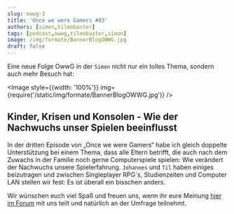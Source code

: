 ```yaml
---
slug: owwg-3
title: 'Once we were Gamers #03'
authors: [simon,tilmobaxter]
tags: [podcast,owwg,tilmobaxter,simon]
image: /img/formate/BannerBlogOWWG.jpg
draft: false
---
```



Eine neue Folge OwwG in der `Simon` nicht nur ein tolles Thema, sondern auch mehr Besuch hat:

<Image style={{width: '100%'}} img={require('/static/img/formate/BannerBlogOWWG.jpg')} />

<!--truncate-->

## Kinder, Krisen und Konsolen - Wie der Nachwuchs unser Spielen beeinflusst

In der dritten Episode von „Once we were Gamers“ habe ich gleich doppelte Unterstützung bei einem Thema, dass alle Eltern betrifft, die auch nach dem Zuwachs in der Familie noch gerne Computerspiele spielen: Wie verändert der Nachwuchs unsere Spielerfahrung.
`Johannes` und `Til` haben einiges beizutragen und zwischen Singleplayer RPG´s, Studienzeiten und Computer LAN stellen wir fest: Es ist überall ein bisschen anders.

Wir wünschen euch viel Spaß und freuen uns, wenn ihr eure Meinung [hier im Forum](https://community.wasted.de/c/m10z/) mit uns teilt und natürlich an der Umfrage teilnehmt.

<ReactPlayer
    width="100%"
    height="50px"
    controls
    url='https://m10z.picnotes.de/OwwG/OwwG_3_KinderKrisenKonsolen.mp3'
/>
